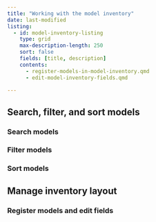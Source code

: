 ```yaml
---
title: "Working with the model inventory"
date: last-modified
listing:
  - id: model-inventory-listing
    type: grid
    max-description-length: 250
    sort: false
    fields: [title, description]
    contents:
      - register-models-in-model-inventory.qmd
      - edit-model-inventory-fields.qmd
      
---
```


## Search, filter, and sort models

### Search models

### Filter models

### Sort models

## Manage inventory layout

### Register models and edit fields

:::{#model-inventory-listing}
:::

